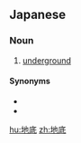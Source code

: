 ==Japanese==
{{ja-kanjitab|ち|てい|yomi=o}}

===Noun===
{{ja-noun|ちてい}}

# [[underground]]

====Synonyms====
* {{ja-r|地中|ちちゅう}}
* {{ja-r|地下|ちか}}

[[hu:地底]]
[[zh:地底]]